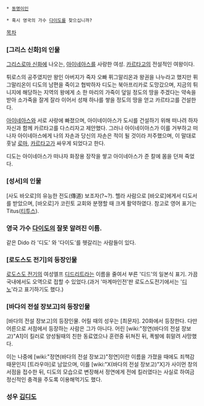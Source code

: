  * [[동명이인]]

 * 혹시 영국의 가수 [[다이도]]를 찾으십니까?

[[목차]]
=== [그리스 신화]의 인물 ===
[[그리스로마 신화]]에 나오는, [[아이네아스]]를 사랑한 여성. [[카르타고]]의 전설적인 여왕이다.

튀로스의 공주였지만 왕인 아버지가 죽자 오빠 퓌그말리온과 왕권을 나누라고 했지만 퓌그말리온이 디도의 남편을 죽이고 협박하자 디도는 북아프리카로 도망갔으며, 지금의 튀니지에 해당하는 지역의 왕에게 소 한 마리의 가죽이 덮일 정도의 땅을 주겠다는 약속을 받아 소가죽을 잘게 잘라 이어서 성채 하나를 쌓을 정도의 땅을 얻고 카르타고를 건설한다.

[[아이네아스]]와 서로 사랑에 빠졌으며, 아이네이아스가 도시를 건설하기 위해 떠나려 하자 자신과 함께 카르타고를 다스리자고 제안했다. 그러나 아이네이아스가 이를 거부하고 떠나자 아이네아스에게 나의 자손과 당신의 자손은 적이 될 것이라 저주했으며, 이 말대로 훗날 [[로마]], [[카르타고]]가 싸우게 되었다고 한다.

디도는 아이네아스가 떠나자 화장용 장작을 쌓고 아이네아스가 준 칼에 몸을 던져 죽었다.

=== [성서]의 인물 ===
[사도 바오로]의 유능한 전도(傳道) 보조자(?~?). 헬라 사람으로 [바오로]에게서 디도서를 받았으며, [바오로]가 코린토 교회와 분쟁할 때 크게 활약하였다. 참고로 영어 표기는 Titus([[티투스]]).
=== 영국 가수 [[다이도]]의 잘못 알려진 이름. ===

같은 Dido 라 '디도' 와 '다이도'를 헷갈리는 사람들이 있다.

=== [로도스도 전기]의 등장인물 ===
[[로도스도 전기]]의 여성엘프 [[디드리트]]라는 이름을 줄여서 부른 '디드'의 일본식 표기. 가끔 국내에서도 오역으로 접할 수 있었다.(과거 '마계마인전'판 로도스도전기에서는 '[[디노]]'라고 표기하기도 했다.)

=== [바다의 전설 장보고]의 등장인물 ===
[바다의 전설 장보고]의 등장인물. 어릴 때의 성우는 [최문자].
20화에서 등장한다. 다만 어른으로 서점에서 등장하는 사람은 그가 아니다.
어린 [wiki:"정연(바다의 전설 장보고)"A1]이 킬러로 양성될때의 친한 동료였으나 훈련중 뒤쳐진 뒤, 폭발에 휘말려 사망했다. 

이는 나중에 [wiki:"정연(바다의 전설 장보고)"정연]이란 이름을 가졌을 때에도 죄책감때문인지 [트라우마]로 남았으며, 이를 [wiki:"X(바다의 전설 장보고)"X]가 사이먼 창의 서점을 접수한 뒤, 디도의 모습으로 변장해서 정연에게 전에 킬러였다는 사실로 하여금 정신적인 충격을 주도록 이용해먹기도 했다.

=== 성우 [[김디도]] ===

